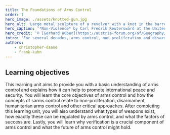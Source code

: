 ```yaml
---
title: The Foundations of Arms Control
order: 1
hero_image: ./assets/knotted-gun.jpg
hero_alt: 'Large metal sculpture of a revolver with a knot in the barrel is seen against a stone building facade.'
hero_caption: '*Non-Violence* by Carl Fredrik Reuterswärd at the United Nations headquarters, August 2017.'
hero_credit: '© [Gerhard Huber](https://austria-forum.org/af/Geography/America/United_States/Pictures/New_York_3/Headquarters_of_the_United_Nations_-_The_Knotted_Gun) / [CC-BY-NC 4.0](https://creativecommons.org/licenses/by-nc/4.0/)'
intro: "For several decades, arms control, non-proliferation and disarmament have played a key role in many states’ security and foreign policies. This learning unit provides a general introduction to the field and explains how arms control can help to promote international peace and security"
authors:
    - christopher-daase
    - frank-kuhn
---
```


## Learning objectives

This learning unit aims to provide you with a basic understanding of arms control and explains how it can help to promote international peace and security. You will learn the core objectives of arms control and how the concepts of sarms control relate to non-proliferation, disarmament, humanitarian arms control and other critical approaches. After completing this learning unit, you will also understand what types of weapons exist, how exactly these can be regulated by arms control, and what the factors of success are. Lastly, you will learn why verification is a crucial component of arms control and what the future of arms control might hold.
